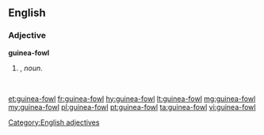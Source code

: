 ==English==

===Adjective===
'''guinea-fowl'''

# {{attributive of|guinea fowl|lang=en|nodot=1}}, ''noun''.
#: ''&nbsp;''

[[Category:English adjectives]]

[[et:guinea-fowl]]
[[fr:guinea-fowl]]
[[hy:guinea-fowl]]
[[lt:guinea-fowl]]
[[mg:guinea-fowl]]
[[my:guinea-fowl]]
[[pl:guinea-fowl]]
[[pt:guinea-fowl]]
[[ta:guinea-fowl]]
[[vi:guinea-fowl]]